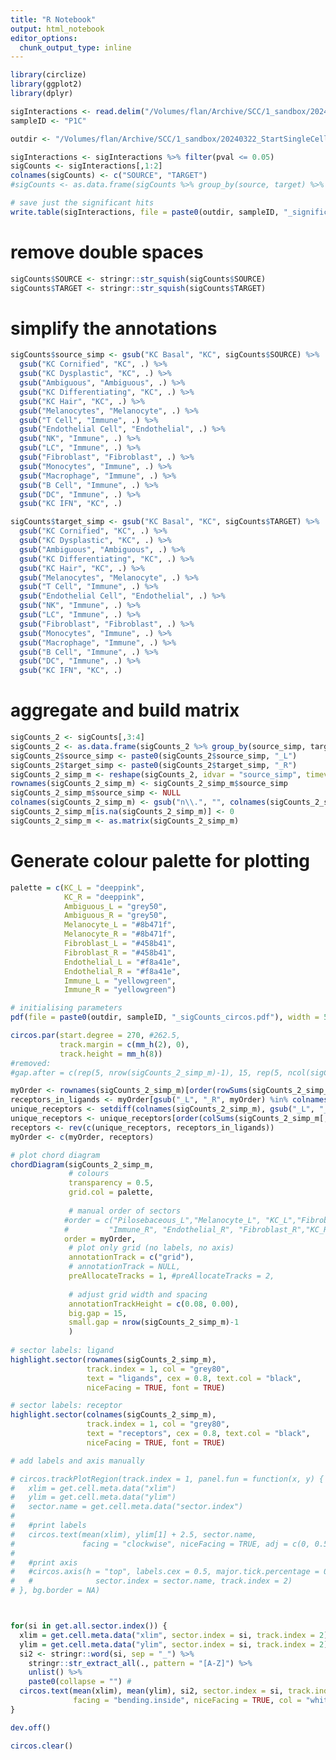 ```yaml
---
title: "R Notebook"
output: html_notebook
editor_options: 
  chunk_output_type: inline
---
```


```r
library(circlize)
library(ggplot2)
library(dplyr)
```

```r
sigInteractions <- read.delim("/Volumes/flan/Archive/SCC/1_sandbox/20240322_StartSingleCellAgain/13_CellChat/Level2/2_RunCellChat/P1_cancer/AllPredictedInteractions_LR.txt", row.names = 1)
sampleID <- "P1C"

outdir <- "/Volumes/flan/Archive/SCC/1_sandbox/20240322_StartSingleCellAgain/13_CellChat/Level2/7_circos/2_MakeCircos/outdir/"
```


```r


sigInteractions <- sigInteractions %>% filter(pval <= 0.05)
sigCounts <- sigInteractions[,1:2]
colnames(sigCounts) <- c("SOURCE", "TARGET")
#sigCounts <- as.data.frame(sigCounts %>% group_by(source, target) %>% tally())

# save just the significant hits
write.table(sigInteractions, file = paste0(outdir, sampleID, "_significantHits.txt"), sep = "\t", quote = FALSE)
```


# remove double spaces

```r
sigCounts$SOURCE <- stringr::str_squish(sigCounts$SOURCE)
sigCounts$TARGET <- stringr::str_squish(sigCounts$TARGET)
```

# simplify the annotations

```r
sigCounts$source_simp <- gsub("KC Basal", "KC", sigCounts$SOURCE) %>%
  gsub("KC Cornified", "KC", .) %>%
  gsub("KC Dysplastic", "KC", .) %>%
  gsub("Ambiguous", "Ambiguous", .) %>%
  gsub("KC Differentiating", "KC", .) %>%
  gsub("KC Hair", "KC", .) %>%
  gsub("Melanocytes", "Melanocyte", .) %>%
  gsub("T Cell", "Immune", .) %>%
  gsub("Endothelial Cell", "Endothelial", .) %>%
  gsub("NK", "Immune", .) %>%
  gsub("LC", "Immune", .) %>%
  gsub("Fibroblast", "Fibroblast", .) %>%
  gsub("Monocytes", "Immune", .) %>%
  gsub("Macrophage", "Immune", .) %>%
  gsub("B Cell", "Immune", .) %>%
  gsub("DC", "Immune", .) %>%
  gsub("KC IFN", "KC", .)
```

```r
sigCounts$target_simp <- gsub("KC Basal", "KC", sigCounts$TARGET) %>%
  gsub("KC Cornified", "KC", .) %>%
  gsub("KC Dysplastic", "KC", .) %>%
  gsub("Ambiguous", "Ambiguous", .) %>%
  gsub("KC Differentiating", "KC", .) %>%
  gsub("KC Hair", "KC", .) %>%
  gsub("Melanocytes", "Melanocyte", .) %>%
  gsub("T Cell", "Immune", .) %>%
  gsub("Endothelial Cell", "Endothelial", .) %>%
  gsub("NK", "Immune", .) %>%
  gsub("LC", "Immune", .) %>%
  gsub("Fibroblast", "Fibroblast", .) %>%
  gsub("Monocytes", "Immune", .) %>%
  gsub("Macrophage", "Immune", .) %>%
  gsub("B Cell", "Immune", .) %>%
  gsub("DC", "Immune", .) %>%
  gsub("KC IFN", "KC", .)
```

# aggregate and build matrix

```r
sigCounts_2 <- sigCounts[,3:4]
sigCounts_2 <- as.data.frame(sigCounts_2 %>% group_by(source_simp, target_simp) %>% tally())
sigCounts_2$source_simp <- paste0(sigCounts_2$source_simp, "_L")
sigCounts_2$target_simp <- paste0(sigCounts_2$target_simp, "_R")
sigCounts_2_simp_m <- reshape(sigCounts_2, idvar = "source_simp", timevar = "target_simp", v.names = "n", direction = "wide")
rownames(sigCounts_2_simp_m) <- sigCounts_2_simp_m$source_simp
sigCounts_2_simp_m$source_simp <- NULL
colnames(sigCounts_2_simp_m) <- gsub("n\\.", "", colnames(sigCounts_2_simp_m))
sigCounts_2_simp_m[is.na(sigCounts_2_simp_m)] <- 0
sigCounts_2_simp_m <- as.matrix(sigCounts_2_simp_m)
```

# Generate colour palette for plotting

```r
palette = c(KC_L = "deeppink",
            KC_R = "deeppink",
            Ambiguous_L = "grey50",
            Ambiguous_R = "grey50",
            Melanocyte_L = "#8b471f",
            Melanocyte_R = "#8b471f",
            Fibroblast_L = "#458b41",
            Fibroblast_R = "#458b41",
            Endothelial_L = "#f8a41e",
            Endothelial_R = "#f8a41e",
            Immune_L = "yellowgreen",
            Immune_R = "yellowgreen")
```

```r
# initialising parameters
pdf(file = paste0(outdir, sampleID, "_sigCounts_circos.pdf"), width = 5, height = 5)

circos.par(start.degree = 270, #262.5,
           track.margin = c(mm_h(2), 0),
           track.height = mm_h(8))
#removed:
#gap.after = c(rep(5, nrow(sigCounts_2_simp_m)-1), 15, rep(5, ncol(sigCounts_2_simp_m)-1), 15),

myOrder <- rownames(sigCounts_2_simp_m)[order(rowSums(sigCounts_2_simp_m))]
receptors_in_ligands <- myOrder[gsub("_L", "_R", myOrder) %in% colnames(sigCounts_2_simp_m)] %>% gsub("_L", "_R", .)
unique_receptors <- setdiff(colnames(sigCounts_2_simp_m), gsub("_L", "_R", rownames(sigCounts_2_simp_m)))
unique_receptors <- unique_receptors[order(colSums(sigCounts_2_simp_m[,unique_receptors,drop = FALSE]))]
receptors <- rev(c(unique_receptors, receptors_in_ligands))
myOrder <- c(myOrder, receptors)

# plot chord diagram
chordDiagram(sigCounts_2_simp_m,
             # colours
             transparency = 0.5,
             grid.col = palette,
             
             # manual order of sectors
            #order = c("Pilosebaceous_L","Melanocyte_L", "KC_L","Fibroblast_L","Endothelial_L","Immune_L",
            #         "Immune_R", "Endothelial_R", "Fibroblast_R","KC_R", "Melanocyte_R","Pilosebaceous_R"),
            order = myOrder,
             # plot only grid (no labels, no axis)
             annotationTrack = c("grid"), 
             # annotationTrack = NULL,
             preAllocateTracks = 1, #preAllocateTracks = 2,
             
             # adjust grid width and spacing
             annotationTrackHeight = c(0.08, 0.00),
             big.gap = 15,
             small.gap = nrow(sigCounts_2_simp_m)-1
             )
             
# sector labels: ligand
highlight.sector(rownames(sigCounts_2_simp_m),
                 track.index = 1, col = "grey80", 
                 text = "ligands", cex = 0.8, text.col = "black",
                 niceFacing = TRUE, font = TRUE)

# sector labels: receptor
highlight.sector(colnames(sigCounts_2_simp_m),
                 track.index = 1, col = "grey80", 
                 text = "receptors", cex = 0.8, text.col = "black",
                 niceFacing = TRUE, font = TRUE)

# add labels and axis manually

# circos.trackPlotRegion(track.index = 1, panel.fun = function(x, y) {
#   xlim = get.cell.meta.data("xlim")
#   ylim = get.cell.meta.data("ylim")
#   sector.name = get.cell.meta.data("sector.index")
#   
#   #print labels 
#   circos.text(mean(xlim), ylim[1] + 2.5, sector.name, 
#               facing = "clockwise", niceFacing = TRUE, adj = c(0, 0.5), cex=0.6)
#   
#   #print axis
#   #circos.axis(h = "top", labels.cex = 0.5, major.tick.percentage = 0.2, 
#   #              sector.index = sector.name, track.index = 2)
# }, bg.border = NA)



for(si in get.all.sector.index()) {
  xlim = get.cell.meta.data("xlim", sector.index = si, track.index = 2)
  ylim = get.cell.meta.data("ylim", sector.index = si, track.index = 2)
  si2 <- stringr::word(si, sep = "_") %>%
    stringr::str_extract_all(., pattern = "[A-Z]") %>%
    unlist() %>%
    paste0(collapse = "") #
  circos.text(mean(xlim), mean(ylim), si2, sector.index = si, track.index = 2, 
              facing = "bending.inside", niceFacing = TRUE, col = "white", cex = 1)
}

dev.off()

circos.clear()

```




